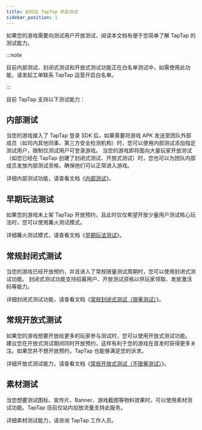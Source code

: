 ```yaml
---
title: 如何在 TapTap 开启测试
sidebar_position: 1
---
```


如果您的游戏需要向测试用户开放测试，阅读本文档有便于您简单了解 TapTap 的测试能力。

:::note

目前内部测试、封闭式测试和开放式测试功能正在白名单测试中，如需使用此功能，请发起工单联系 TapTap 运营开启白名单。

:::

目前 TapTap 支持以下测试能力：

## 内部测试

当您的游戏接入了 TapTap 登录 SDK 后，如果需要将游戏 APK 发送至团队外部成员（如司内其他同事、第三方安全检测机构）时，您可以使用内部测试添加指定测试用户，限制仅测试用户可登录游戏。
当您的游戏即将面向大量玩家开放测试（如您已经在 TapTap 创建了封闭式测试、开放式测试）时，您也可以为团队内部成员发放内部测试资格，确保他们可以正常进入游戏。

详细内部测试功能，请查看文档《[内部测试](/store/test/test-internaltest)》。

## 早期玩法测试

如果您的游戏未上架 TapTap 开放预约，且此时仅仅希望开放少量用户测试核心玩法时，您可以使用篝火测试模式。

详细篝火测试模式，请查看文档《[早期玩法测试](/store/test/test-gameplaytest)》。

## 常规封闭式测试

当您的游戏已经开放预约，并且进入了常规限量测试周期时，您可以使用封闭式测试功能。
封闭式测试功能支持招募用户、开放测试资格以供玩家领取、发放激活码等能力。

详细封闭式测试功能，请查看文档《[常规封闭式测试（限量测试）](/store/test/test-closedbetatest)》。

## 常规开放式测试

如果您的游戏想要开放给更多的玩家参与测试时，您可以使用开放式测试功能。
建议您在开放式测试期间同时开放预约，这样有利于您的游戏在首发时获得更多关注。如果您并不想开放预约，TapTap 也能够满足您的诉求。

详细开放式测试能力，请查看文档《[常规开放式测试（不限量测试）](/store/test/test-openbetatest)》。

## 素材测试

当您想要测试图标、宣传片、Banner、游戏截图等物料效果时，可以使用素材测试功能。TapTap 目前仅站内投放流量支持此服务。

详细素材测试能力，请咨询 TapTap 工作人员。



